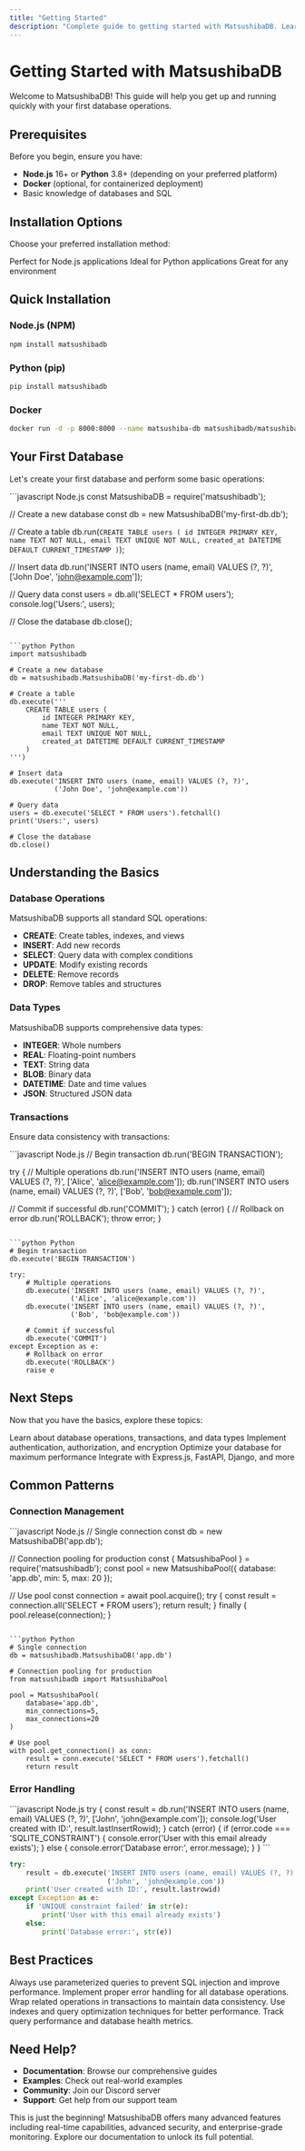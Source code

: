 ```yaml
---
title: "Getting Started"
description: "Complete guide to getting started with MatsushibaDB. Learn installation, basic setup, and your first database operations."
---
```


# Getting Started with MatsushibaDB

Welcome to MatsushibaDB! This guide will help you get up and running quickly with your first database operations.

## Prerequisites

Before you begin, ensure you have:

- **Node.js** 16+ or **Python** 3.8+ (depending on your preferred platform)
- **Docker** (optional, for containerized deployment)
- Basic knowledge of databases and SQL

## Installation Options

Choose your preferred installation method:

<CardGroup cols={3}>
  <Card title="NPM Package" icon="npm" href="/installation/npm">
    Perfect for Node.js applications
  </Card>
  <Card title="Python Package" icon="python" href="/installation/python">
    Ideal for Python applications
  </Card>
  <Card title="Docker Container" icon="docker" href="/installation/docker">
    Great for any environment
  </Card>
</CardGroup>

## Quick Installation

### Node.js (NPM)

```bash
npm install matsushibadb
```

### Python (pip)

```bash
pip install matsushibadb
```

### Docker

```bash
docker run -d -p 8000:8000 --name matsushiba-db matsushibadb/matsushibadb:latest
```

## Your First Database

Let's create your first database and perform some basic operations:

<CodeGroup>
```javascript Node.js
const MatsushibaDB = require('matsushibadb');

// Create a new database
const db = new MatsushibaDB('my-first-db.db');

// Create a table
db.run(`
  CREATE TABLE users (
    id INTEGER PRIMARY KEY,
    name TEXT NOT NULL,
    email TEXT UNIQUE NOT NULL,
    created_at DATETIME DEFAULT CURRENT_TIMESTAMP
  )
`);

// Insert data
db.run('INSERT INTO users (name, email) VALUES (?, ?)', 
       ['John Doe', 'john@example.com']);

// Query data
const users = db.all('SELECT * FROM users');
console.log('Users:', users);

// Close the database
db.close();
```

```python Python
import matsushibadb

# Create a new database
db = matsushibadb.MatsushibaDB('my-first-db.db')

# Create a table
db.execute('''
    CREATE TABLE users (
        id INTEGER PRIMARY KEY,
        name TEXT NOT NULL,
        email TEXT UNIQUE NOT NULL,
        created_at DATETIME DEFAULT CURRENT_TIMESTAMP
    )
''')

# Insert data
db.execute('INSERT INTO users (name, email) VALUES (?, ?)', 
           ('John Doe', 'john@example.com'))

# Query data
users = db.execute('SELECT * FROM users').fetchall()
print('Users:', users)

# Close the database
db.close()
```
</CodeGroup>

## Understanding the Basics

### Database Operations

MatsushibaDB supports all standard SQL operations:

- **CREATE**: Create tables, indexes, and views
- **INSERT**: Add new records
- **SELECT**: Query data with complex conditions
- **UPDATE**: Modify existing records
- **DELETE**: Remove records
- **DROP**: Remove tables and structures

### Data Types

MatsushibaDB supports comprehensive data types:

- **INTEGER**: Whole numbers
- **REAL**: Floating-point numbers
- **TEXT**: String data
- **BLOB**: Binary data
- **DATETIME**: Date and time values
- **JSON**: Structured JSON data

### Transactions

Ensure data consistency with transactions:

<CodeGroup>
```javascript Node.js
// Begin transaction
db.run('BEGIN TRANSACTION');

try {
  // Multiple operations
  db.run('INSERT INTO users (name, email) VALUES (?, ?)', 
         ['Alice', 'alice@example.com']);
  db.run('INSERT INTO users (name, email) VALUES (?, ?)', 
         ['Bob', 'bob@example.com']);
  
  // Commit if successful
  db.run('COMMIT');
} catch (error) {
  // Rollback on error
  db.run('ROLLBACK');
  throw error;
}
```

```python Python
# Begin transaction
db.execute('BEGIN TRANSACTION')

try:
    # Multiple operations
    db.execute('INSERT INTO users (name, email) VALUES (?, ?)', 
               ('Alice', 'alice@example.com'))
    db.execute('INSERT INTO users (name, email) VALUES (?, ?)', 
               ('Bob', 'bob@example.com'))
    
    # Commit if successful
    db.execute('COMMIT')
except Exception as e:
    # Rollback on error
    db.execute('ROLLBACK')
    raise e
```
</CodeGroup>

## Next Steps

Now that you have the basics, explore these topics:

<CardGroup cols={2}>
  <Card title="Core Concepts" icon="book" href="/core-concepts/database-operations">
    Learn about database operations, transactions, and data types
  </Card>
  <Card title="Security" icon="shield" href="/core-concepts/security">
    Implement authentication, authorization, and encryption
  </Card>
  <Card title="Performance" icon="chart-line" href="/core-concepts/performance">
    Optimize your database for maximum performance
  </Card>
  <Card title="Framework Integration" icon="code" href="/guides/framework-integrations">
    Integrate with Express.js, FastAPI, Django, and more
  </Card>
</CardGroup>

## Common Patterns

### Connection Management

<CodeGroup>
```javascript Node.js
// Single connection
const db = new MatsushibaDB('app.db');

// Connection pooling for production
const { MatsushibaPool } = require('matsushibadb');
const pool = new MatsushibaPool({
  database: 'app.db',
  min: 5,
  max: 20
});

// Use pool
const connection = await pool.acquire();
try {
  const result = connection.all('SELECT * FROM users');
  return result;
} finally {
  pool.release(connection);
}
```

```python Python
# Single connection
db = matsushibadb.MatsushibaDB('app.db')

# Connection pooling for production
from matsushibadb import MatsushibaPool

pool = MatsushibaPool(
    database='app.db',
    min_connections=5,
    max_connections=20
)

# Use pool
with pool.get_connection() as conn:
    result = conn.execute('SELECT * FROM users').fetchall()
    return result
```
</CodeGroup>

### Error Handling

<CodeGroup>
```javascript Node.js
try {
  const result = db.run('INSERT INTO users (name, email) VALUES (?, ?)', 
                        ['John', 'john@example.com']);
  console.log('User created with ID:', result.lastInsertRowid);
} catch (error) {
  if (error.code === 'SQLITE_CONSTRAINT') {
    console.error('User with this email already exists');
  } else {
    console.error('Database error:', error.message);
  }
}
```

```python Python
try:
    result = db.execute('INSERT INTO users (name, email) VALUES (?, ?)', 
                        ('John', 'john@example.com'))
    print('User created with ID:', result.lastrowid)
except Exception as e:
    if 'UNIQUE constraint failed' in str(e):
        print('User with this email already exists')
    else:
        print('Database error:', str(e))
```
</CodeGroup>

## Best Practices

<Steps>
  <Step title="Use Prepared Statements">
    Always use parameterized queries to prevent SQL injection and improve performance.
  </Step>
  <Step title="Handle Errors Gracefully">
    Implement proper error handling for all database operations.
  </Step>
  <Step title="Use Transactions">
    Wrap related operations in transactions to maintain data consistency.
  </Step>
  <Step title="Optimize Queries">
    Use indexes and query optimization techniques for better performance.
  </Step>
  <Step title="Monitor Performance">
    Track query performance and database health metrics.
  </Step>
</Steps>

## Need Help?

- **Documentation**: Browse our comprehensive guides
- **Examples**: Check out real-world examples
- **Community**: Join our Discord server
- **Support**: Get help from our support team

<Note>
This is just the beginning! MatsushibaDB offers many advanced features including real-time capabilities, advanced security, and enterprise-grade monitoring. Explore our documentation to unlock its full potential.
</Note>
